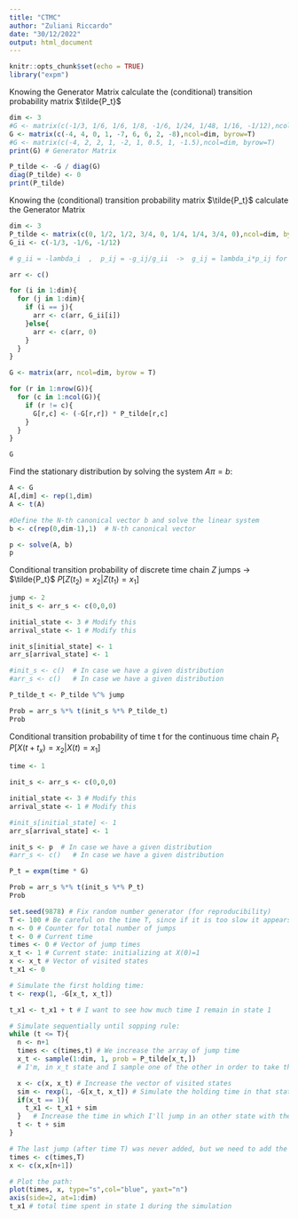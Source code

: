 ```yaml
---
title: "CTMC"
author: "Zuliani Riccardo"
date: "30/12/2022"
output: html_document
---
```


```r
knitr::opts_chunk$set(echo = TRUE)
library("expm")
```

Knowing the Generator Matrix calculate the (conditional) transition probability matrix $\tilde{P_t}$
```r
dim <- 3
#G <- matrix(c(-1/3, 1/6, 1/6, 1/8, -1/6, 1/24, 1/48, 1/16, -1/12),ncol=dim, byrow=T)
G <- matrix(c(-4, 4, 0, 1, -7, 6, 6, 2, -8),ncol=dim, byrow=T)
#G <- matrix(c(-4, 2, 2, 1, -2, 1, 0.5, 1, -1.5),ncol=dim, byrow=T)
print(G) # Generator Matrix

P_tilde <- -G / diag(G)
diag(P_tilde) <- 0
print(P_tilde)
```

Knowing the (conditional) transition probability matrix $\tilde{P_t}$ calculate the Generator Matrix
```r
dim <- 3
P_tilde <- matrix(c(0, 1/2, 1/2, 3/4, 0, 1/4, 1/4, 3/4, 0),ncol=dim, byrow=T)
G_ii <- c(-1/3, -1/6, -1/12) 

# g_ii = -lambda_i  ,  p_ij = -g_ij/g_ii  ->  g_ij = lambda_i*p_ij for i != j 

arr <- c()

for (i in 1:dim){
  for (j in 1:dim){
    if (i == j){
      arr <- c(arr, G_ii[i])
    }else{
      arr <- c(arr, 0)
    }
  }
}

G <- matrix(arr, ncol=dim, byrow = T)

for (r in 1:nrow(G)){
  for (c in 1:ncol(G)){
    if (r != c){
      G[r,c] <- (-G[r,r]) * P_tilde[r,c]
    }
  }
}

G
```


Find the stationary distribution by solving the system $A \pi = b$:
```r
A <- G
A[,dim] <- rep(1,dim)
A <- t(A)

#Define the N-th canonical vector b and solve the linear system
b <- c(rep(0,dim-1),1)  # N-th canonical vector

p <- solve(A, b)
p
```


Conditional transition probability of discrete time chain $Z$ jumps -> $\tilde{P_t}$
$P[Z(t_2) = x_2 | Z(t_1) = x_1]$
```r
jump <- 2
init_s <- arr_s <- c(0,0,0)

initial_state <- 3 # Modify this
arrival_state <- 1 # Modify this

init_s[initial_state] <- 1
arr_s[arrival_state] <- 1

#init_s <- c()  # In case we have a given distribution
#arr_s <- c()   # In case we have a given distribution

P_tilde_t <- P_tilde %^% jump

Prob = arr_s %*% t(init_s %*% P_tilde_t)
Prob
```



Conditional transition probability of time t for the continuous time chain $P_t$
$P[X(t + t_x) = x_2 | X(t) = x_1]$
```r
time <- 1

init_s <- arr_s <- c(0,0,0)

initial_state <- 3 # Modify this
arrival_state <- 1 # Modify this

#init_s[initial_state] <- 1
arr_s[arrival_state] <- 1

init_s <- p  # In case we have a given distribution
#arr_s <- c()   # In case we have a given distribution

P_t = expm(time * G)

Prob = arr_s %*% t(init_s %*% P_t)
Prob
```


```r
set.seed(9878) # Fix random number generator (for reproducibility)
T <- 100 # Be careful on the time T, since if it is too slow it appears doing nothing
n <- 0 # Counter for total number of jumps
t <- 0 # Current time
times <- 0 # Vector of jump times
x_t <- 1 # Current state: initializing at X(0)=1
x <- x_t # Vector of visited states
t_x1 <- 0

# Simulate the first holding time:
t <- rexp(1, -G[x_t, x_t])

t_x1 <- t_x1 + t # I want to see how much time I remain in state 1

# Simulate sequentially until sopping rule:
while (t <= T){
  n <- n+1
  times <- c(times,t) # We increase the array of jump time
  x_t <- sample(1:dim, 1, prob = P_tilde[x_t,])
  # I'm, in x_t state and I sample one of the other in order to take the transition probability

  x <- c(x, x_t) # Increase the vector of visited states
  sim <- rexp(1, -G[x_t, x_t]) # Simulate the holding time in that state
  if(x_t == 1){
    t_x1 <- t_x1 + sim
  }   # Increase the time in which I'll jump in an other state with the holding time 
  t <- t + sim 
}

# The last jump (after time T) was never added, but we need to add the final time (T=10) and corresponding process value, to complete the plot
times <- c(times,T)
x <- c(x,x[n+1])

# Plot the path:
plot(times, x, type="s",col="blue", yaxt="n")
axis(side=2, at=1:dim)
t_x1 # total time spent in state 1 during the simulation
```

